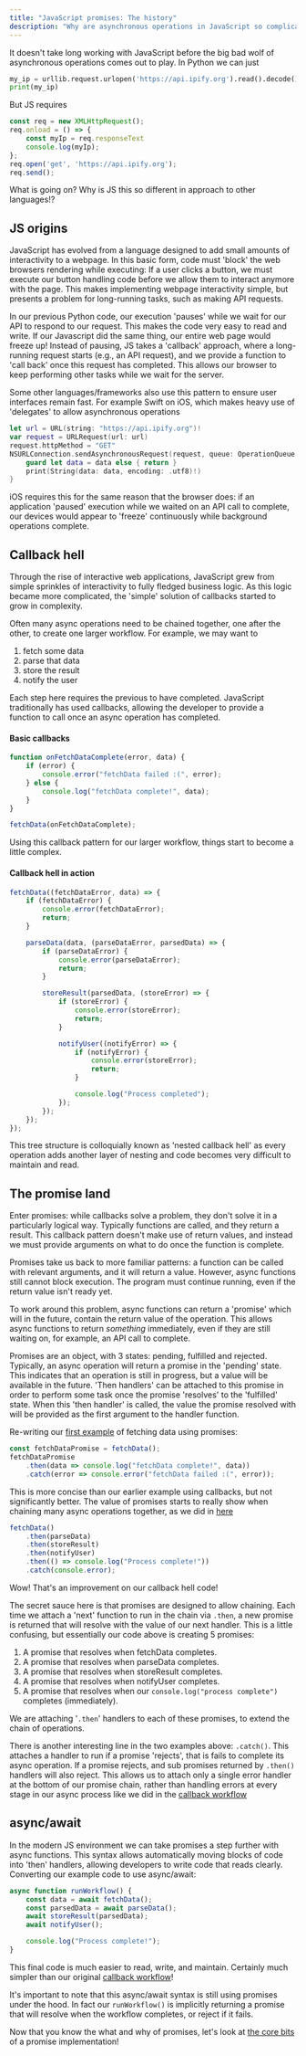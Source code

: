 ```yaml
---
title: "JavaScript promises: The history"
description: "Why are asynchronous operations in JavaScript so complicated? Let's take a look at the history of promises."
---
```


It doesn't take long working with JavaScript before the big bad wolf of asynchronous operations comes out to play.
In Python we can just
```python
my_ip = urllib.request.urlopen('https://api.ipify.org').read().decode()
print(my_ip)
```
But JS requires
```javascript
const req = new XMLHttpRequest();
req.onload = () => {
    const myIp = req.responseText
    console.log(myIp);
};
req.open('get', 'https://api.ipify.org');
req.send();
```

What is going on? Why is JS this so different in approach to other languages!?

## JS origins
JavaScript has evolved from a language designed to add small amounts of interactivity to a webpage.
In this basic form, code must 'block' the web browsers rendering while executing:
If a user clicks a button, we must execute our button handling code before we allow them to interact anymore with the page.
This makes implementing webpage interactivity simple, but presents a problem for long-running tasks, such as making API requests.

In our previous Python code, our execution 'pauses' while we wait for our API to respond to our request. This makes the code very easy to read and write.
If our Javascript did the same thing, our entire web page would freeze up!
Instead of pausing, JS takes a 'callback' approach, where a long-running request starts (e.g., an API request),
and we provide a function to 'call back' once this request has completed.
This allows our browser to keep performing other tasks while we wait for the server.

Some other languages/frameworks also use this pattern to ensure user interfaces remain fast. For example Swift on iOS, which makes heavy use of 'delegates' to allow asynchronous operations
```swift
let url = URL(string: "https://api.ipify.org")!
var request = URLRequest(url: url)
request.httpMethod = "GET"
NSURLConnection.sendAsynchronousRequest(request, queue: OperationQueue.main) {(response, data, error) in
    guard let data = data else { return }
    print(String(data: data, encoding: .utf8)!)
}
```
iOS requires this for the same reason that the browser does: if an application 'paused' execution while we waited on an API call to complete, our devices would appear to 'freeze' continuously while background operations complete.

## Callback hell
Through the rise of interactive web applications, JavaScript grew from simple sprinkles of interactivity to fully fledged business logic.
As this logic became more complicated, the 'simple' solution of callbacks started to grow in complexity.

Often many async operations need to be chained together, one after the other, to create one larger workflow.
For example, we may want to
  1. fetch some data
  2. parse that data
  3. store the result
  4. notify the user

Each step here requires the previous to have completed. JavaScript traditionally has used callbacks,
allowing the developer to provide a function to call once an async operation has completed.

#### Basic callbacks
```js
function onFetchDataComplete(error, data) {
    if (error) {
        console.error("fetchData failed :(", error);
    } else {
        console.log("fetchData complete!", data);
    }
}

fetchData(onFetchDataComplete);
```

Using this callback pattern for our larger workflow, things start to become a little complex.
#### Callback hell in action
```js
fetchData((fetchDataError, data) => {
    if (fetchDataError) {
        console.error(fetchDataError);
        return;
    }

    parseData(data, (parseDataError, parsedData) => {
        if (parseDataError) {
            console.error(parseDataError);
            return;
        }

        storeResult(parsedData, (storeError) => {
            if (storeError) {
                console.error(storeError);
                return;
            }

            notifyUser((notifyError) => {
                if (notifyError) {
                    console.error(storeError);
                    return;
                }

                console.log("Process completed");
            });
        });
    });
});
```

This tree structure is colloquially known as 'nested callback hell'
as every operation adds another layer of nesting and code becomes very difficult to maintain and read.


## The promise land
Enter promises: while callbacks solve a problem, they don't solve it in a particularly logical way. Typically functions are called, and they return a result.
This callback pattern doesn't make use of return values, and instead we must provide arguments on what to do once the function is complete.

Promises take us back to more familiar patterns: a function can be called with relevant arguments, and it will return a value.
However, async functions still cannot block execution. The program must continue running, even if the return value isn't ready yet.

To work around this problem, async functions can return a 'promise' which will in the future, contain the return value of the operation.
This allows async functions to return _something_ immediately, even if they are still waiting on, for example, an API call to complete.

Promises are an object, with 3 states: pending, fulfilled and rejected. Typically, an async operation will return a promise in the 'pending' state.
This indicates that an operation is still in progress, but a value will be available in the future.
'Then handlers' can be attached to this promise in order to perform some task once the promise 'resolves' to the 'fulfilled' state.
When this 'then handler' is called, the value the promise resolved with will be provided as the first argument to the handler function.

Re-writing our [first example](#basic-callbacks) of fetching data using promises:
```js
const fetchDataPromise = fetchData();
fetchDataPromise
    .then(data => console.log("fetchData complete!", data))
    .catch(error => console.error("fetchData failed :(", error));
```

This is more concise than our earlier example using callbacks, but not significantly better.
The value of promises starts to really show when chaining many async operations together, as we did in [here](#callback-hell-in-action)
```js
fetchData()
    .then(parseData)
    .then(storeResult)
    .then(notifyUser)
    .then(() => console.log("Process complete!"))
    .catch(console.error);
```

Wow! That's an improvement on our callback hell code!

The secret sauce here is that promises are designed to allow chaining.
Each time we attach a 'next' function to run in the chain via `.then`,
a new promise is returned that will resolve with the value of our next handler.
This is a little confusing, but essentially our code above is creating 5 promises:
  1. A promise that resolves when fetchData completes.
  2. A promise that resolves when parseData completes.
  3. A promise that resolves when storeResult completes.
  4. A promise that resolves when notifyUser completes.
  5. A promise that resolves when our `console.log("process complete")` completes (immediately).

We are attaching '`.then`' handlers to each of these promises, to extend the chain of operations.

There is another interesting line in the two examples above: `.catch()`.
This attaches a handler to run if a promise 'rejects', that is fails to complete its async operation.
If a promise rejects, and sub promises returned by `.then()` handlers will also reject.
This allows us to attach only a single error handler at the bottom of our promise chain,
rather than handling errors at every stage in our async process like we did in the [callback workflow](#callback-hell-in-action)

## async/await
In the modern JS environment we can take promises a step further with async functions.
This syntax allows automatically moving blocks of code into 'then' handlers, allowing developers to write code that reads clearly.
Converting our example code to use async/await:
```javascript
async function runWorkflow() {
    const data = await fetchData();
    const parsedData = await parseData();
    await storeResult(parsedData);
    await notifyUser();

    console.log("Process complete!");
}
```

This final code is much easier to read, write, and maintain. Certainly much simpler than our original [callback workflow](#callback-hell-in-action)!

It's important to note that this async/await syntax is still using promises under the hood.
In fact our `runWorkflow()` is implicitly returning a promise that will resolve when the workflow completes, or reject if it fails.

Now that you know the what and why of promises, let's look at [the core bits](/blog/2021-10-04-javascript-promises-the-core-bits) of a promise implementation!
